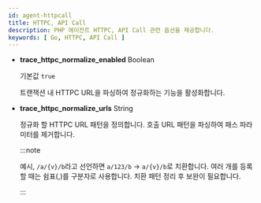 ```yaml
---
id: agent-httpcall
title: HTTPC, API Call
description: PHP 에이전트 HTTPC, API Call 관련 옵션을 제공합니다.
keywords: [ Go, HTTPC, API Call ]
---
```


* **trace_httpc_normalize_enabled** <span class='type'>Boolean</span>

  기본값 `true`

  트랜잭션 내 HTTPC URL을 파싱하여 정규화하는 기능을 활성화합니다.

* **trace_httpc_normalize_urls** <span class='type'>String</span>

  정규화 할 HTTPC URL 패턴을 정의합니다. 호출 URL 패턴을 파싱하여 패스 파라미터를 제거합니다.

  :::note

  예시, `/a/{v}/b`라고 선언하면 `a/123/b` → `a/{v}/b`로 치환합니다. 여러 개를 등록할 때는 쉼표(,)를 구분자로 사용합니다. 치환 패턴 정리 후 보완이 필요합니다.
  
  :::